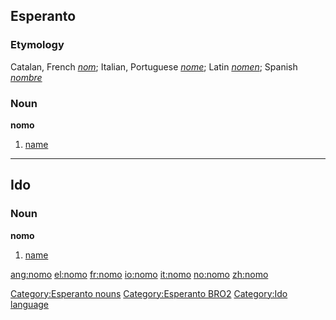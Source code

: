 ==Esperanto==
===Etymology===
Catalan, French ''[[nom]]''; Italian, Portuguese ''[[nome]]''; Latin ''[[nomen]]''; Spanish ''[[nombre]]''

===Noun===
'''nomo'''

#[[name]]

[[Category:Esperanto nouns]]
[[Category:Esperanto BRO2]]

----

==Ido==
===Noun===
'''nomo'''

# [[name]]

[[Category:Ido language]]
{{eo-noun}}

[[ang:nomo]]
[[el:nomo]]
[[fr:nomo]]
[[io:nomo]]
[[it:nomo]]
[[no:nomo]]
[[zh:nomo]]